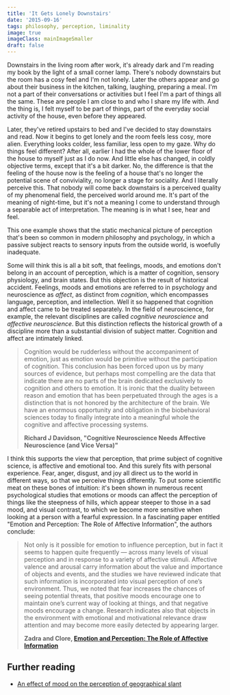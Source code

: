 ```yaml
---
title: 'It Gets Lonely Downstairs'
date: '2015-09-16'
tags: philosophy, perception, liminality
image: true
imageClass: mainImageSmaller 
draft: false
---
```

Downstairs in the living room after work, it's already dark and I'm reading my book by the light of a small corner lamp. There's nobody downstairs but the room has a cosy feel and I'm not lonely. Later the others appear and go about their business in the kitchen, talking, laughing, preparing a meal. I'm not a part of their conversations or activities but I feel I'm a part of things all the same. These are people I am close to and who I share my life with. And the thing is, I felt myself to be part of things, part of the everyday social activity of the house, even before they appeared.

Later, they've retired upstairs to bed and I've decided to stay downstairs and read. Now it begins to get lonely and the room feels less cosy, more alien. Everything looks colder, less familiar, less open to my gaze. Why do things feel different? After all, earlier I had the whole of the lower floor of the house to myself just as I do now. And little else has changed, in coldly objective terms, except that it's a bit darker. No, the difference is that the feeling of the house now is the feeling of a house that's no longer the potential scene of conviviality, no longer a stage for sociality. And I literally perceive this. That nobody will come back downstairs is a perceived quality of my phenomenal field, the perceived world around me. It's part of the meaning of night-time, but it's not a meaning I come to understand through a separable act of interpretation. The meaning is in what I see, hear and feel.

This one example shows that the static mechanical picture of perception that's been so common in modern philosophy and psychology, in which a passive subject reacts to sensory inputs from the outside world, is woefully inadequate.

Some will think this is all a bit soft, that feelings, moods, and emotions don't belong in an account of perception, which is a matter of cognition, sensory physiology, and brain states. But this objection is the result of historical accident. Feelings, moods and emotions are referred to in psychology and neuroscience as _affect_, as distinct from _cognition_, which encompasses language, perception, and intellection. Well it so happened that cognition and affect came to be treated separately. In the field of neuroscience, for example, the relevant disciplines are called _cognitive neuroscience_ and _affective neuroscience_. But this distinction reflects the historical growth of a discipline more than a substantial division of subject matter. Cognition and affect are intimately linked.

> Cognition would be rudderless without the accompaniment of emotion, just as emotion would be primitive without the participation of cognition. This conclusion has been forced upon us by many sources of evidence, but perhaps most compelling are the data that indicate there are no parts of the brain dedicated exclusively to cognition and others to emotion. It is ironic that the duality between reason and emotion that has been perpetuated through the ages is a distinction that is not honored by the architecture of the brain. We have an enormous opportunity and obligation in the biobehavioral sciences today to finally integrate into a meaningful whole the cognitive and affective processing systems.
>
> **Richard J Davidson, "Cognitive Neuroscience Needs Affective Neuroscience (and Vice Versa)"**

I think this supports the view that perception, that prime subject of cognitive science, is affective and emotional too. And this surely fits with personal experience. Fear, anger, disgust, and joy all direct us to the world in different ways, so that we perceive things differently. To put some scientific meat on these bones of intuition: it's been shown in numerous recent psychological studies that emotions or moods can affect the perception of things like the steepness of hills, which appear steeper to those in a sad mood, and visual contrast, to which we become more sensitive when looking at a person with a fearful expression. In a fascinating paper entitled "Emotion and Perception: The Role of Affective Information", the authors conclude:

> Not only is it possible for emotion to influence perception, but in fact it seems to happen quite frequently — across many levels of visual perception and in response to a variety of affective stimuli. Affective valence and arousal carry information about the value and importance of objects and events, and the studies we have reviewed indicate that such information is incorporated into visual perception of one’s environment. Thus, we noted that fear increases the chances of seeing potential threats, that positive moods encourage one to maintain one’s current way of looking at things, and that negative moods encourage a change. Research indicates also that objects in the environment with emotional and motivational relevance draw attention and may become more easily detected by appearing larger.
>
> **Zadra and Clore, [Emotion and Perception: The Role of Affective Information](https://www.ncbi.nlm.nih.gov/pmc/articles/PMC3203022/)**

## Further reading

* [An effect of mood on the perception of geographical slant](https://www.ncbi.nlm.nih.gov/pmc/articles/PMC3298357/)
